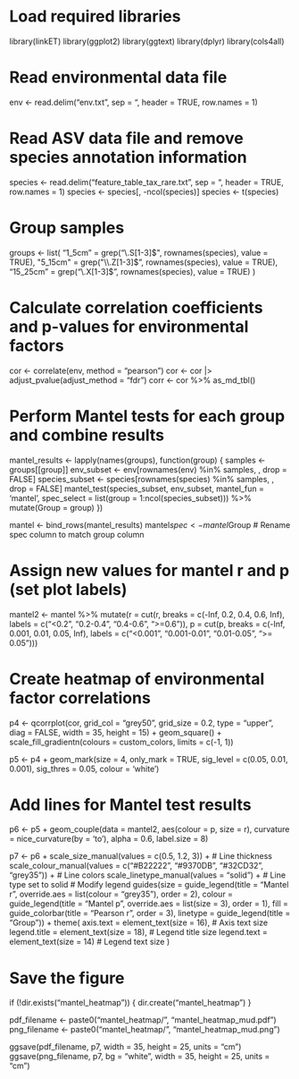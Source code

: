 # Load required libraries
library(linkET)
library(ggplot2)
library(ggtext)
library(dplyr)
library(cols4all)

# Read environmental data file
env <- read.delim("env.txt", sep = "\t", header = TRUE, row.names = 1)

# Read ASV data file and remove species annotation information
species <- read.delim("feature_table_tax_rare.txt", sep = "\t", header = TRUE, row.names = 1)
species <- species[, -ncol(species)]
species <- t(species)

# Group samples
groups <- list(
  "1_5cm" = grep("\\.S[1-3]$", rownames(species), value = TRUE),
  "5_15cm" = grep("\\.Z[1-3]$", rownames(species), value = TRUE),
  "15_25cm" = grep("\\.X[1-3]$", rownames(species), value = TRUE)
)

# Calculate correlation coefficients and p-values for environmental factors
cor <- correlate(env, method = "pearson")
cor <- cor |> adjust_pvalue(adjust_method = "fdr")
corr <- cor %>% as_md_tbl()

# Perform Mantel tests for each group and combine results
mantel_results <- lapply(names(groups), function(group) {
  samples <- groups[[group]]
  env_subset <- env[rownames(env) %in% samples, , drop = FALSE]
  species_subset <- species[rownames(species) %in% samples, , drop = FALSE]
  mantel_test(species_subset, env_subset, mantel_fun = 'mantel',
              spec_select = list(group = 1:ncol(species_subset))) %>%
    mutate(Group = group)
})

mantel <- bind_rows(mantel_results)
mantel$spec <- mantel$Group # Rename spec column to match group column

# Assign new values for mantel r and p (set plot labels)
mantel2 <- mantel %>%
  mutate(r = cut(r, breaks = c(-Inf, 0.2, 0.4, 0.6, Inf),
                 labels = c("<0.2", "0.2-0.4", "0.4-0.6", ">=0.6")),
         p = cut(p, breaks = c(-Inf, 0.001, 0.01, 0.05, Inf),
                 labels = c("<0.001", "0.001-0.01", "0.01-0.05", ">= 0.05")))

# Create heatmap of environmental factor correlations
p4 <- qcorrplot(cor,
                grid_col = "grey50",
                grid_size = 0.2,
                type = "upper",
                diag = FALSE,
                width = 35,
                height = 15) +
  geom_square() +
  scale_fill_gradientn(colours = custom_colors,
                       limits = c(-1, 1))

p5 <- p4 +
  geom_mark(size = 4,
            only_mark = TRUE,
            sig_level = c(0.05, 0.01, 0.001),
            sig_thres = 0.05,
            colour = 'white')

# Add lines for Mantel test results
p6 <- p5 +
  geom_couple(data = mantel2,
              aes(colour = p, size = r),
              curvature = nice_curvature(by = 'to'), alpha = 0.6, label.size = 8)

p7 <- p6 +
  scale_size_manual(values = c(0.5, 1.2, 3)) + # Line thickness
  scale_colour_manual(values = c("#B22222", "#9370DB", "#32CD32", "grey35")) + # Line colors
  scale_linetype_manual(values = "solid") + # Line type set to solid
  # Modify legend
  guides(size = guide_legend(title = "Mantel r",
                             override.aes = list(colour = "grey35"),
                             order = 2),
         colour = guide_legend(title = "Mantel p",
                               override.aes = list(size = 3),
                               order = 1),
         fill = guide_colorbar(title = "Pearson r", order = 3),
         linetype = guide_legend(title = "Group")) +
  theme(
    axis.text = element_text(size = 16), # Axis text size
    legend.title = element_text(size = 18), # Legend title size
    legend.text = element_text(size = 14) # Legend text size
  )

# Save the figure
if (!dir.exists("mantel_heatmap")) {
  dir.create("mantel_heatmap")
}

pdf_filename <- paste0("mantel_heatmap/", "mantel_heatmap_mud.pdf")
png_filename <- paste0("mantel_heatmap/", "mantel_heatmap_mud.png")

ggsave(pdf_filename, p7, width = 35, height = 25, units = "cm")
ggsave(png_filename, p7, bg = "white", width = 35, height = 25, units = "cm")
